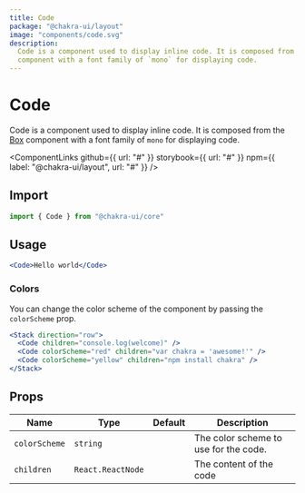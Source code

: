 ```yaml
---
title: Code
package: "@chakra-ui/layout"
image: "components/code.svg"
description:
  Code is a component used to display inline code. It is composed from the Box
  component with a font family of `mono` for displaying code.
---
```



# Code

Code is a component used to display inline code. It is composed from the
[Box](/components/box) component with a font family of `mono` for displaying
code.

<ComponentLinks
  github={{ url: "#" }}
  storybook={{ url: "#" }}
  npm={{ label: "@chakra-ui/layout", url: "#" }}
/>

<carbon-ad></carbon-ad>

## Import

```js
import { Code } from "@chakra-ui/core"
```

## Usage

```jsx
<Code>Hello world</Code>
```

### Colors

You can change the color scheme of the component by passing the `colorScheme`
prop.

```jsx
<Stack direction="row">
  <Code children="console.log(welcome)" />
  <Code colorScheme="red" children="var chakra = 'awesome!'" />
  <Code colorScheme="yellow" children="npm install chakra" />
</Stack>
```

## Props

| Name          | Type              | Default | Description                           |
| ------------- | ----------------- | ------- | ------------------------------------- |
| `colorScheme` | `string`          |         | The color scheme to use for the code. |
| `children`    | `React.ReactNode` |         | The content of the code               |
